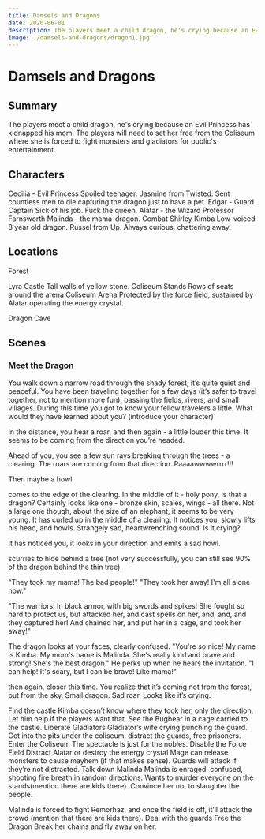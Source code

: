 ```yaml
---
title: Damsels and Dragons
date: 2020-06-01
description: The players meet a child dragon, he's crying because an Evil Princess has kidnapped his mom. The players will need to set her free from the Coliseum where she is forced to fight monsters and gladiators for public's entertainment.
image: ./damsels-and-dragons/dragon1.jpg
---
```


# Damsels and Dragons

## Summary
The players meet a child dragon, he's crying because an Evil Princess has kidnapped his mom. The players will need to set her free from the Coliseum where she is forced to fight monsters and gladiators for public's entertainment.

## Characters

Cecilia - Evil Princess
Spoiled teenager. Jasmine from Twisted.
Sent countless men to die capturing the dragon just to have a pet.
Edgar - Guard Captain
Sick of his job. Fuck the queen.
Alatar - the Wizard
Professor Farnsworth
Malinda - the mama-dragon.
Combat Shirley
Kimba
Low-voiced 8 year old dragon. Russel from Up.
Always curious, chattering away.

## Locations
Forest

Lyra
Castle
Tall walls of yellow stone.
Coliseum 
Stands
Rows of seats around the arena
Coliseum Arena
Protected by the force field, sustained by Alatar operating the energy crystal.

Dragon Cave


## Scenes
### Meet the Dragon
You walk down a narrow road through the shady forest, it’s quite quiet and peaceful. You have been traveling together for a few days (it’s safer to travel together, not to mention more fun), passing the fields, rivers, and small villages.  During this time you got to know your fellow travelers a little. What would they have learned about you? 
(introduce your character)


In the distance, you hear a roar, and then again - a little louder this time. It seems to be coming from the direction you’re headed.

Ahead of you, you see a few sun rays breaking through the trees - a clearing. The roars are coming from that direction. Raaaawwwwrrrr!!! 

Then maybe a howl.

comes to the edge of the clearing. In the middle of it - holy pony, is that a dragon? Certainly looks like one - bronze skin, scales, wings - all there. Not a large one though, about the size of an elephant, it seems to be very young. It has curled up in the middle of a clearing.  It notices you, slowly lifts his head, and howls. Strangely sad, heartwrenching sound. Is it crying?

It has noticed you, it looks in your direction and emits a sad howl.

scurries to hide behind a tree (not very successfully, you can still see 90% of the dragon behind the thin tree).

"They took my mama! The bad people!"
"They took her away! I'm all alone now."

"The warriors! In black armor, with big swords and spikes! She fought so hard to protect us, but attacked her, and cast spells on her, and, and, and they captured her! And chained her, and put her in a cage, and took her away!"

The dragon looks at your faces, clearly confused. "You're so nice! My name is Kimba. My mom's name is Malinda. She's really kind and brave and strong! She's the best dragon."
He perks up when he hears the invitation. "I can help!  It's scary, but I can be brave! Like mama!"

then again, closer this time. You realize that it’s coming not from the forest, but from the sky.
Small dragon. Sad roar. Looks like it’s crying.


 Find the castle
Kimba doesn’t know where they took her, only the direction. Let him help if the players want that.
See the Bugbear in a cage carried to the castle.
Liberate Gladiators
Gladiator’s wife crying punching the guard.
Get into the pits under the coliseum, distract the guards, free prisoners.
Enter the Coliseum
The spectacle is just for the nobles.
Disable the Force Field
Distract Alatar or destroy the energy crystal
Mage can release monsters to cause mayhem (if that makes sense). Guards will attack if they’re not distracted.
Talk down Malinda
Malinda is enraged, confused, shooting fire breath in random directions. Wants to murder everyone on the stands(mention there are kids there). Convince her not to slaughter the people.

Malinda is forced to fight Remorhaz, and once the field is off, it’ll attack the crowd (mention that there are kids there).
Deal with the guards
Free the Dragon
Break her chains and fly away on her.

